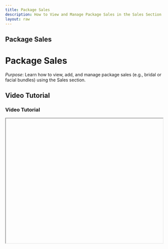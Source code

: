 ```yaml
---
title: Package Sales
description: How to View and Manage Package Sales in the Sales Section.
layout: raw
---
```



<div className="mdx-content">

## Package Sales

<h1 className="text-3xl font-bold text-gray-900 mb-4">Package Sales</h1>  

*Purpose*: Learn how to view, add, and manage package sales (e.g., bridal or facial bundles) using the Sales section.

## Video Tutorial

<h3 className="text-xl font-medium text-gray-800 mb-2">Video Tutorial</h3>

<iframe
  width="100%"
  height="400"
  title="Package sales tutorial"
  allowFullScreen
  className="rounded-lg"
/>

---

## Steps:

<h2 className="text-2xl font-semibold text-gray-800 mt-8 mb-4">Step-by-step Instructions</h2>

❶ **Go to the Sales Section**  
From the **main dashboard**, click on **“Sales”** in the sidebar.

❷ **Open the Packages Tab**  
In the Sales section, locate the **top navigation tab** labeled **“Packages”** and click on it.

❸ **View All Package Sales**  
This section shows all the sales made for **service packages** (e.g., bridal packages, facial bundles, etc.).

❹ **Add a New Package Sale**  
Click on **“Add Sale”** to initiate a new package sale.

❺ **Fill Sale Details**  
Select the **venue**, add the **package**, assign a **client and staff**, and complete the sale using your preferred **payment method**.

❻ **Edit Existing Sale**  
To **edit an existing sale**, click the Sale ID or use the three-dot menu and select **“Edit Sale”**.

❼ **Refund or Void a Sale**  
To **refund** or **void** a package sale, use the Sale ID or three-dot menu options.

❽ **Share and View Details**  
Easily **share invoices**, and view detailed sale or client information from the same tab.

---

**Tip for First-Time Users**:  
Tracking package sales regularly helps in analyzing client demand, seasonal package success, and revenue optimization.

<div className="space-y-4 mt-6">

<div className="my-10 border-t border-gray-200" />

## More questions about this

<h3 className="text-xl font-semibold text-black mb-4 mt-10"> More questions about this?</h3>
</div>
<div className="space-y-4 mt-6">
  <details className="bg-white rounded-md p-4 border border-gray-300">
  <summary
    className="font-medium text-base text-gray-900"
    style={{
      backgroundColor: 'transparent',
      outline: 'none',
      cursor: 'pointer',
      userSelect: 'none',
      listStyle: 'none',
    }}
  >Can I edit or refund a package sale later?</summary>
   <p className="mt-2 text-sm text-gray-700">
      Yes, go to the Packages tab, use the three-dot menu or Sale ID to access edit and refund options.
    </p>
  </details>

  <details className="bg-white rounded-md p-4 border border-gray-300">
  <summary
    className="font-medium text-base text-gray-900"
    style={{
      backgroundColor: 'transparent',
      outline: 'none',
      cursor: 'pointer',
      userSelect: 'none',
      listStyle: 'none',
    }}
  >Will this show in client history?</summary>
    <p className="mt-2 text-sm text-gray-700">
      Yes, all package sales are recorded in the client’s history for future reference and reporting.
    </p>
  </details>
</div>
</div>

---

<div className="space-y-4 mt-6">

<div className="my-10 border-t border-gray-200" />

<div className="mdx-content mt-10">

Was this article helpful?

<div style={{ display: 'flex', gap: '1rem' }}>
  <button style={{ padding: '0.5rem', borderRadius: '9999px', backgroundColor: '#f0f0f0' }}>
   👍
  </button>
  <button style={{ padding: '0.5rem', borderRadius: '9999px', backgroundColor: '#f0f0f0' }}>
    👎
  </button>
</div>
</div>

---
</div>
